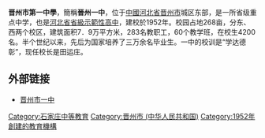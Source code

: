 '''晋州市第一中學'''，簡稱'''晉州一中'''，位于[[中國|中國]][[河北省|河北省]][[晋州市|晋州市]]城区东部，是一所省级重点中学，也是[[河北省省級示範性高中名單|河北省省級示範性高中]]，建校於1952年。校园占地268亩，分东、西两个校区，建筑面积7．9万平方米，283名教职工，60个教学班，在校生4200名。半个世纪以来，先后为国家培养了三万余名毕业生。一中的校训是“学达德彰”，现任校长是田运庄。

==外部链接== 
*[https://web.archive.org/web/20120513025052/http://www.jzsyz.cn/ 晋州市一中] 
{{河北省示范性普通高级中学}}

{{Seni-stub}}

[[Category:石家庄中等教育|Category:石家庄中等教育]]
[[Category:晋州市_(中华人民共和国)|Category:晋州市 (中华人民共和国)]]
[[Category:1952年創建的教育機構|Category:1952年創建的教育機構]]